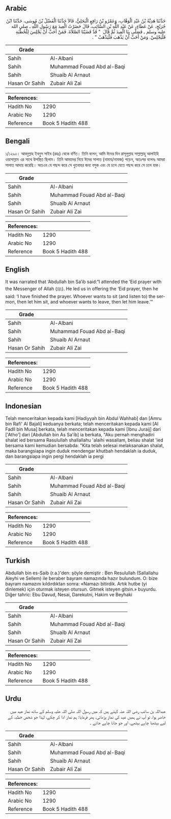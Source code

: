 ## Arabic


<div dir="rtl" lang="ar" style={{fontSize:'larger',backgroundColor:'#f8f9fa',padding:20}}>
حَدَّثَنَا هَدِيَّةُ بْنُ عَبْدِ الْوَهَّابِ، وَعَمْرُو بْنُ رَافِعٍ الْبَجَلِيُّ، قَالاَ حَدَّثَنَا الْفَضْلُ بْنُ مُوسَى، حَدَّثَنَا ابْنُ جُرَيْجٍ، عَنْ عَطَاءٍ، عَنْ عَبْدِ اللَّهِ بْنِ السَّائِبِ، قَالَ حَضَرْتُ الْعِيدَ مَعَ رَسُولِ اللَّهِ ـ صلى الله عليه وسلم ـ فَصَلَّى بِنَا الْعِيدَ ثُمَّ قَالَ ‏ "‏ قَدْ قَضَيْنَا الصَّلاَةَ. فَمَنْ أَحَبَّ أَنْ يَجْلِسَ لِلْخُطْبَةِ فَلْيَجْلِسْ. وَمَنْ أَحَبَّ أَنْ يَذْهَبَ فَلْيَذْهَبْ ‏"‏ ‏.‏
</div>
<div style={{backgroundColor:'#f8f9fa',padding:20, marginBottom: 10}}><table> <thead> <tr> <th>Grade</th> <th></th> </tr> </thead> <tbody> <tr><td>Sahih</td><td>Al-Albani</td></tr><tr><td>Sahih</td><td>Muhammad Fouad Abd al-Baqi</td></tr><tr><td>Sahih</td><td>Shuaib Al Arnaut</td></tr><tr><td>Hasan Or Sahih</td><td>Zubair Ali Zai</td></tr></tbody></table><table> <thead> <tr> <th>References:</th> <th></th> </tr> </thead> <tbody><tr><td>Hadith No</td><td>1290</td></tr><tr><td>Arabic No</td><td>1290</td></tr><tr><td>Reference</td><td>Book 5 Hadith 488</td></tr></tbody></table></div>

## Bengali


<div dir="ltr" lang="bn" style={{fontSize:'larger',backgroundColor:'#f8f9fa',padding:20}}>
১/১২৯০। আবদুল্লাহ ইবনুুস সাইব (রহঃ) থেকে বর্ণিত। তিনি বলেন, আমি ঈদের দিন রাসূলুল্লাহ সাল্লাল্লাহু আলাইহি ওয়াসাল্লাম এর সাথে উপস্থিত ছিলাম। তিনি আমাদের নিয়ে ঈদের সালাত (নামায/নামাজ) পড়েন, অতঃপর বলেনঃ আমরা সালাত আদায় করেছি। অতএব যে পছন্দ করে সে খুতবাহর জন্য বসুক এবং যে চলে যেতে পছন্দ করে সে চলে যাক।
</div>
<div style={{backgroundColor:'#f8f9fa',padding:20, marginBottom: 10}}><table> <thead> <tr> <th>Grade</th> <th></th> </tr> </thead> <tbody> <tr><td>Sahih</td><td>Al-Albani</td></tr><tr><td>Sahih</td><td>Muhammad Fouad Abd al-Baqi</td></tr><tr><td>Sahih</td><td>Shuaib Al Arnaut</td></tr><tr><td>Hasan Or Sahih</td><td>Zubair Ali Zai</td></tr></tbody></table><table> <thead> <tr> <th>References:</th> <th></th> </tr> </thead> <tbody><tr><td>Hadith No</td><td>1290</td></tr><tr><td>Arabic No</td><td>1290</td></tr><tr><td>Reference</td><td>Book 5 Hadith 488</td></tr></tbody></table></div>

## English


<div dir="ltr" lang="en" style={{fontSize:'larger',backgroundColor:'#f8f9fa',padding:20}}>
It was narrated that ‘Abdullah bin Sa’ib said:“I attended the ‘Eid prayer with the Messenger of Allah (ﷺ). He led us in offering the ‘Eid prayer, then he said: ‘I have finished the prayer. Whoever wants to sit (and listen to) the sermon, then let him sit, and whoever wants to leave, then let him leave.’”
</div>
<div style={{backgroundColor:'#f8f9fa',padding:20, marginBottom: 10}}><table> <thead> <tr> <th>Grade</th> <th></th> </tr> </thead> <tbody> <tr><td>Sahih</td><td>Al-Albani</td></tr><tr><td>Sahih</td><td>Muhammad Fouad Abd al-Baqi</td></tr><tr><td>Sahih</td><td>Shuaib Al Arnaut</td></tr><tr><td>Hasan Or Sahih</td><td>Zubair Ali Zai</td></tr></tbody></table><table> <thead> <tr> <th>References:</th> <th></th> </tr> </thead> <tbody><tr><td>Hadith No</td><td>1290</td></tr><tr><td>Arabic No</td><td>1290</td></tr><tr><td>Reference</td><td>Book 5 Hadith 488</td></tr></tbody></table></div>

## Indonesian


<div dir="ltr" lang="id" style={{fontSize:'larger',backgroundColor:'#f8f9fa',padding:20}}>
Telah menceritakan kepada kami [Hadiyyah bin Abdul Wahhab] dan [Amru bin Rafi' Al Bajali] keduanya berkata; telah menceritakan kepada kami [Al Fadll bin Musa] berkata, telah menceritakan kepada kami [Ibnu Juraij] dari ['Atho'] dari [Abdullah bin As Sa'ib] ia berkata, "Aku pernah menghadiri shalat ied bersama Rasulullah shallallahu 'alaihi wasallam, beliau shalat 'ied bersama kami kemudian bersabda: "Kita telah selesai melaksanakan shalat, maka barangsiapa ingin duduk mendengar khutbah hendaklah ia duduk, dan barangsiapa ingin pergi hendaklah ia pergi
</div>
<div style={{backgroundColor:'#f8f9fa',padding:20, marginBottom: 10}}><table> <thead> <tr> <th>Grade</th> <th></th> </tr> </thead> <tbody> <tr><td>Sahih</td><td>Al-Albani</td></tr><tr><td>Sahih</td><td>Muhammad Fouad Abd al-Baqi</td></tr><tr><td>Sahih</td><td>Shuaib Al Arnaut</td></tr><tr><td>Hasan Or Sahih</td><td>Zubair Ali Zai</td></tr></tbody></table><table> <thead> <tr> <th>References:</th> <th></th> </tr> </thead> <tbody><tr><td>Hadith No</td><td>1290</td></tr><tr><td>Arabic No</td><td>1290</td></tr><tr><td>Reference</td><td>Book 5 Hadith 488</td></tr></tbody></table></div>

## Turkish


<div dir="ltr" lang="tr" style={{fontSize:'larger',backgroundColor:'#f8f9fa',padding:20}}>
Abdullah bin es-Saib (r.a.)'den: şöyle demiştir : Ben Resulullah (Sallallahu Aleyhi ve Sellem) ile beraber bayram namazında hazır bulundum. O: bize bayram namazını kıldırdıktan sonra: «Namazı bitirdik. Artık hutbe (yi dinlemek) için oturmak isteyen otursun. Gitmek isteyen gitsin.» buyurdu. Diğer tahric: Ebu Davud, Nesai, Darekutni, Hakim ve Beyhaki
</div>
<div style={{backgroundColor:'#f8f9fa',padding:20, marginBottom: 10}}><table> <thead> <tr> <th>Grade</th> <th></th> </tr> </thead> <tbody> <tr><td>Sahih</td><td>Al-Albani</td></tr><tr><td>Sahih</td><td>Muhammad Fouad Abd al-Baqi</td></tr><tr><td>Sahih</td><td>Shuaib Al Arnaut</td></tr><tr><td>Hasan Or Sahih</td><td>Zubair Ali Zai</td></tr></tbody></table><table> <thead> <tr> <th>References:</th> <th></th> </tr> </thead> <tbody><tr><td>Hadith No</td><td>1290</td></tr><tr><td>Arabic No</td><td>1290</td></tr><tr><td>Reference</td><td>Book 5 Hadith 488</td></tr></tbody></table></div>

## Urdu


<div dir="rtl" lang="ur" style={{fontSize:'larger',backgroundColor:'#f8f9fa',padding:20}}>
عبداللہ بن سائب رضی اللہ عنہ کہتے ہیں کہ میں رسول اللہ صلی اللہ علیہ وسلم کے ساتھ نماز عید میں حاضر ہوا، تو آپ نے ہمیں عید کی نماز پڑھائی، پھر فرمایا: ہم نماز ادا کر چکے، لہٰذا جو شخص خطبہ کے لیے بیٹھنا چاہے بیٹھے، اور جو جانا چاہے جائے ۔
</div>
<div style={{backgroundColor:'#f8f9fa',padding:20, marginBottom: 10}}><table> <thead> <tr> <th>Grade</th> <th></th> </tr> </thead> <tbody> <tr><td>Sahih</td><td>Al-Albani</td></tr><tr><td>Sahih</td><td>Muhammad Fouad Abd al-Baqi</td></tr><tr><td>Sahih</td><td>Shuaib Al Arnaut</td></tr><tr><td>Hasan Or Sahih</td><td>Zubair Ali Zai</td></tr></tbody></table><table> <thead> <tr> <th>References:</th> <th></th> </tr> </thead> <tbody><tr><td>Hadith No</td><td>1290</td></tr><tr><td>Arabic No</td><td>1290</td></tr><tr><td>Reference</td><td>Book 5 Hadith 488</td></tr></tbody></table></div>